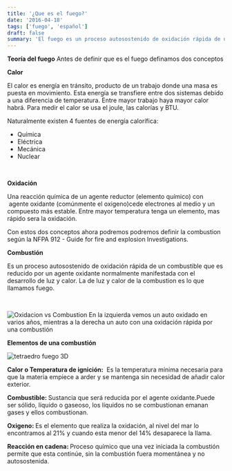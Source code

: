 ```yaml
---
title: '¿Que es el fuego?'
date: '2016-04-18'
tags: ['fuego', 'español']
draft: false
summary: 'El fuego es un proceso autosostenido de oxidación rápida de un combustible, que libera luz y calor. Se requiere calor, combustible, oxígeno y una reacción en cadena para mantener la combustión.'
---
```


<strong>Teoría del fuego</strong>
Antes de definir que es el fuego definamos dos conceptos

<strong>Calor</strong>

El calor es energía en tránsito, producto de un trabajo donde una masa es puesta en movimiento. Esta energía se transfiere entre dos sistemas debido a una diferencia de temperatura. Entre mayor trabajo haya mayor calor habrá. Para medir el calor se usa el joule, las calorías y BTU.

Naturalmente existen 4 fuentes de energía calorífica:

<ul>
  <li>Química</li>
  <li>Eléctrica</li>
  <li>Mecánica</li>
  <li>Nuclear</li>
</ul>
&nbsp;

<strong>Oxidación</strong>

Una reacción química de un agente reductor (elemento químico) con  agente oxidante (comúnmente el oxigeno)cede electrones al medio y un compuesto más estable. Entre mayor temperatura tenga un elemento, mas rápido sera la oxidación.

Con estos dos conceptos ahora podremos podremos definir la combustion según la NFPA 912 - Guide for fire and explosion Investigations.

<strong>Combustión</strong>

Es un proceso autosostenido de oxidación rápida de un combustible que es reducido por un agente oxidante normalmente manifestada con el desarrollo de luz y calor. La de luz y calor de la combustion es lo que llamamos fuego.

&nbsp;

![Oxidacion vs Combustion](/static/images/content/2023/que-es-el-fuego/Oxidacion-Combustion.jpg)
En la izquierda vemos un auto oxidado en varios años, mientras a la derecha un auto con una oxidación rápida por una combustión

<strong>Elementos de una combustión</strong>

![tetraedro fuego 3D](/static/images/content/2023/que-es-el-fuego/tetraedro_fuego2.png)

<strong>Calor o Temperatura de ignición:</strong>  Es la temperatura mínima necesaria para que la
materia empiece a arder y se mantenga sin necesidad de añadir calor exterior.

<strong>Combustible: </strong>Sustancia que será reducida por el agente oxidante.Puede ser sólido,
líquido o gaseoso, los líquidos no se combustionan emanan gases y ellos combustionan.

<strong>Oxigeno: </strong>Es el elemento que realiza la oxidación, al nivel del mar lo encontramos
al 21% y cuando esta menor del 14% desaparece la llama.

<strong>Reacción en cadena: </strong>Proceso químico que una vez iniciada la combustión permite que
esta continúe, sin la combustión fuera momentánea y no autosostenida.
